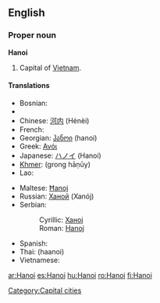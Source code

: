 {{see|Hà Nội}}
==English==
{{wikipedia}}
===Proper noun===
'''Hanoi'''

#Capital of [[Vietnam]].

====Translations====
{{top}}
* Bosnian: {{t-|bs|Hanoj|m}}
* {{trreq|Burmese}}
* Chinese: [[河内]] (Hénèi)
* French: {{t-|fr|Hanoi}}
* Georgian: [[ჰანოი]] (hanoi)
* Greek: [[Ανόι]]
* Japanese: [[ハノイ]] (Hanoi)
* [[Khmer]]: {{Khmr|[[ក្រុងហាណូយ]]}} (grong hāṇūy)
* Lao: {{t-|lo|ຮ່າໂນຍ|tr=haa-nooj|sc=Laoo|xs=Lao}}
{{mid}}
* Maltese: [[Ħanoj]]
* Russian: [[Ханой]] (Xanój) {{m}}
* Serbian:
*: Cyrillic: [[Ханој#Serbian|Ханој]] {{m}}
*: Roman: [[Hanoj#Serbian|Hanoj]] {{m}}
* Spanish: {{t+|es|Hanoi}}
* Thai: {{Thai|[[ฮานอย]]}} (haanoi)
* Vietnamese: {{t+|vi|Hà Nội|xs=Vietnamese}}
{{bottom}}

[[Category:Capital cities]]

[[ar:Hanoi]]
[[es:Hanoi]]
[[hu:Hanoi]]
[[ro:Hanoi]]
[[fi:Hanoi]]